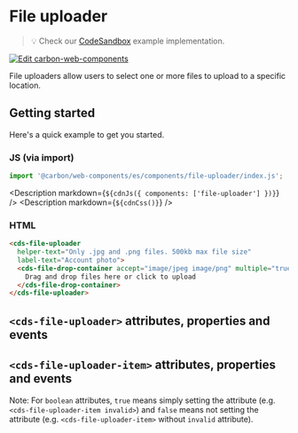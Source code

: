 
# File uploader

> 💡 Check our
> [CodeSandbox](https://codesandbox.io/s/github/carbon-design-system/carbon-for-ibm-dotcom/tree/main/packages/carbon-web-components/examples/codesandbox/basic/components/file-uploader)
> example implementation.

[![Edit carbon-web-components](https://codesandbox.io/static/img/play-codesandbox.svg)](https://codesandbox.io/s/github/carbon-design-system/carbon-for-ibm-dotcom/tree/main/packages/carbon-web-components/examples/codesandbox/basic/components/file-uploader)

File uploaders allow users to select one or more files to upload to a specific
location.

## Getting started

Here's a quick example to get you started.

### JS (via import)

```javascript
import '@carbon/web-components/es/components/file-uploader/index.js';
```

<Description markdown={`${cdnJs({ components: ['file-uploader'] })}`} />
<Description markdown={`${cdnCss()}`} />

### HTML

```html
<cds-file-uploader
  helper-text="Only .jpg and .png files. 500kb max file size"
  label-text="Account photo">
  <cds-file-drop-container accept="image/jpeg image/png" multiple="true">
    Drag and drop files here or click to upload
  </cds-file-drop-container>
</cds-file-uploader>
```

## `<cds-file-uploader>` attributes, properties and events

<Props of="cds-file-uploader" />

## `<cds-file-uploader-item>` attributes, properties and events

Note: For `boolean` attributes, `true` means simply setting the attribute (e.g.
`<cds-file-uploader-item invalid>`) and `false` means not setting the attribute
(e.g. `<cds-file-uploader-item>` without `invalid` attribute).

<Props of="cds-file-uploader-item" />
